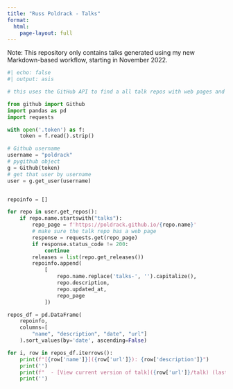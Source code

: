 ```yaml
---
title: "Russ Poldrack - Talks"
format:
  html:
    page-layout: full
---
```


Note: This repository only contains talks generated using my new Markdown-based workflow, starting in November 2022.


```python
#| echo: false
#| output: asis

# this uses the GitHub API to find a all talk repos with web pages and list them

from github import Github
import pandas as pd
import requests

with open('.token') as f:
    token = f.read().strip()

# Github username
username = "poldrack"
# pygithub object
g = Github(token)
# get that user by username
user = g.get_user(username)


repoinfo = []

for repo in user.get_repos():
    if repo.name.startswith("talks"):
        repo_page = f'https://poldrack.github.io/{repo.name}'
        # make sure the talk repo has a web page
        response = requests.get(repo_page)
        if response.status_code != 200:
            continue
        releases = list(repo.get_releases())
        repoinfo.append(
            [
                repo.name.replace('talks-', '').capitalize(),
                repo.description,
                repo.updated_at,
                repo_page
            ])

repos_df = pd.DataFrame(
    repoinfo, 
    columns=[
        "name", "description", "date", "url"]
    ).sort_values(by='date', ascending=False)

for i, row in repos_df.iterrows():
    print(f"[{row['name']}]({row['url']}): {row['description']}")
    print('')
    print(f"  - [View current version of talk]({row['url']}/talk) (last updated {row.date.strftime('%m/%d/%Y')})")
    print('')


```
